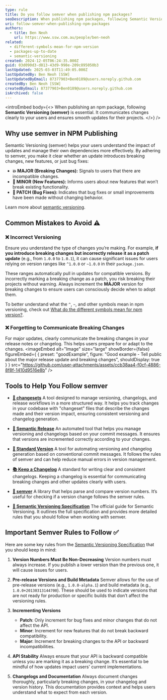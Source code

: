 ```yaml
---
type: rule
title: Do you follow semver when publishing npm packages?
seoDescription: When publishing npm packages, following Semantic Versioning (semver) is important for communicate changes clearly and maintain compatibility for your users. Learn how to manage versions responsibly and build trust with your user.
uri: follow-semver-when-publishing-npm-packages
authors:
  - title: Ben Neoh
    url: https://www.ssw.com.au/people/ben-neoh
related:
  - different-symbols-mean-for-npm-version
  - packages-up-to-date
  - semantic-versioning
created: 2024-12-05T06:24:35.000Z
guid: 03d090d3-d813-43d9-998e-209c895050b3
lastUpdated: 2025-03-03T11:49:05.000Z
lastUpdatedBy: Ben Neoh [SSW]
lastUpdatedByEmail: 87377903+Ben0189@users.noreply.github.com
createdBy: Ben Neoh [SSW]
createdByEmail: 87377903+Ben0189@users.noreply.github.com
isArchived: false
---
```


<introEmbed
  body={<>
When publishing an npm package, following **Semantic Versioning (semver)** is essential. It communicates changes clearly to your users and ensures smooth updates for their projects.
  </>}
/>
## Why use semver in NPM Publishing

Semantic Versioning (semver) helps your users understand the impact of updates and manage their own dependencies more effectively. By adhering to semver, you make it clear whether an update introduces breaking changes, new features, or just bug fixes:

* **💥 MAJOR (Breaking Changes):** Signals to users that there are incompatible changes.
* **🚀 MINOR (New Features):** Informs users about new features that won’t break existing functionality.
* **🐛 PATCH (Bug Fixes):** Indicates that bug fixes or small improvements have been made without changing behavior.

Learn more about [semantic versioning](/semantic-versioning).

## Common Mistakes to Avoid ⚠️

### ❌ Incorrect Versioning

Ensure you understand the type of changes you’re making. For example, **if you introduce breaking changes but incorrectly release it as a patch update** (e.g., from `1.0.0` to `1.0.1`), it can cause significant issues for users relying on version ranges like `^1.0.0` or `~1.0.0` in their `package.json`.

These ranges automatically pull in updates for compatible versions. By incorrectly marking a breaking change as a patch, you risk breaking their projects without warning. Always increment the **MAJOR** version for breaking changes to ensure users can consciously decide when to adopt them.

To better understand what the `^`, `~`, and other symbols mean in npm versioning, check out [What do the different symbols mean for npm version?](https://www.ssw.com.au/rules/different-symbols-mean-for-npm-version).

### ❌ Forgetting to Communicate Breaking Changes

For major updates, clearly communicate the breaking changes in your release notes or changelog. This helps users prepare for or adapt to the changes.
<imageEmbed
  alt="Image"
  size="large"
  showBorder={false}
  figureEmbed={ {
    preset: "goodExample",
    figure: "Good example - Tell public about the major release update and breaking changes",
    shouldDisplay: true
  } }
  src="https://github.com/user-attachments/assets/ccb38aa4-f0cf-4886-8f8f-1410d9516e8b"
/>

## Tools to Help You Follow semver

* **[📝 changesets](https://www.npmjs.com/package/changeset)**
  A tool designed to manage versioning, changelogs, and release workflows in a more structured way. It helps you track changes in your codebase with "changeset" files that describe the changes made and their version impact, ensuring consistent versioning and changelog generation.

* **[🤖 Semantic Release](https://semantic-release.gitbook.io/)**
  An automated tool that helps you manage versioning and changelogs based on your commit messages. It ensures that versions are incremented correctly according to your changes.

* **[🔄 Standard Version](https://github.com/conventional-changelog/standard-version)**
  A tool for automating versioning and changelog generation based on conventional commit messages. It follows the rules of semver and can help reduce manual errors in version management.

* **[📚 Keep a Changelog](https://keepachangelog.com/)**
  A standard for writing clear and consistent changelogs. Keeping a changelog is essential for communicating breaking changes and other updates clearly with users.

* **[🔢 semver](https://www.npmjs.com/package/semver)**
  A library that helps parse and compare version numbers. It’s useful for checking if a version change follows the semver rules.

* **[📖 Semantic Versioning Specification](https://github.com/semver/semver/blob/master/semver.md)**
  The official guide for Semantic Versioning. It outlines the full specification and provides more detailed rules that you should follow when working with semver.

## Important Semver Rules to Follow ✅

Here are some key rules from the [Semantic Versioning Specification](https://github.com/semver/semver/blob/master/semver.md) that you should keep in mind:

1. **Version Numbers Must Be Non-Decreasing**
   Version numbers must always increase. If you publish a lower version than the previous one, it will cause issues for users.

2. **Pre-release Versions and Build Metadata**
   Semver allows for the use of pre-release versions (e.g., `1.0.0-alpha.1`) and build metadata (e.g., `1.0.0+20130313144700`). These should be used to indicate versions that are not ready for production or specific builds that don’t affect the versioning rules.

3. **Incrementing Versions**
   * **Patch**: Only increment for bug fixes and minor changes that do not affect the API.
   * **Minor**: Increment for new features that do not break backward compatibility.
   * **Major**: Increment for breaking changes to the API or backward incompatibilities.

4. **API Stability**
   Always ensure that your API is backward compatible unless you are marking it as a breaking change. It’s essential to be mindful of how updates impact users' current implementations.

5. **Changelogs and Documentation**
   Always document changes thoroughly, particularly breaking changes, in your changelog and version history. This documentation provides context and helps users understand what to expect from each version.

